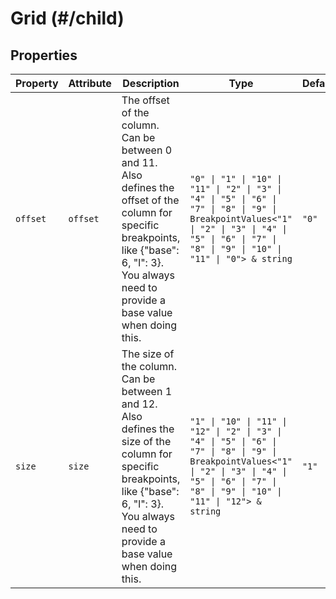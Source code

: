 # Grid (#/child)



<!-- Auto Generated Below -->


## Properties

| Property | Attribute | Description                                                                                                                                                                                           | Type                                                                                                                                                                                                    | Default |
| -------- | --------- | ----------------------------------------------------------------------------------------------------------------------------------------------------------------------------------------------------- | ------------------------------------------------------------------------------------------------------------------------------------------------------------------------------------------------------- | ------- |
| `offset` | `offset`  | The offset of the column. Can be between 0 and 11. Also defines the offset of the column for specific breakpoints, like {"base": 6, "l": 3}. You always need to provide a base value when doing this. | `"0" \| "1" \| "10" \| "11" \| "2" \| "3" \| "4" \| "5" \| "6" \| "7" \| "8" \| "9" \| BreakpointValues<"1" \| "2" \| "3" \| "4" \| "5" \| "6" \| "7" \| "8" \| "9" \| "10" \| "11" \| "0"> & string`   | `"0"`   |
| `size`   | `size`    | The size of the column. Can be between 1 and 12. Also defines the size of the column for specific breakpoints, like {"base": 6, "l": 3}. You always need to provide a base value when doing this.     | `"1" \| "10" \| "11" \| "12" \| "2" \| "3" \| "4" \| "5" \| "6" \| "7" \| "8" \| "9" \| BreakpointValues<"1" \| "2" \| "3" \| "4" \| "5" \| "6" \| "7" \| "8" \| "9" \| "10" \| "11" \| "12"> & string` | `"1"`   |